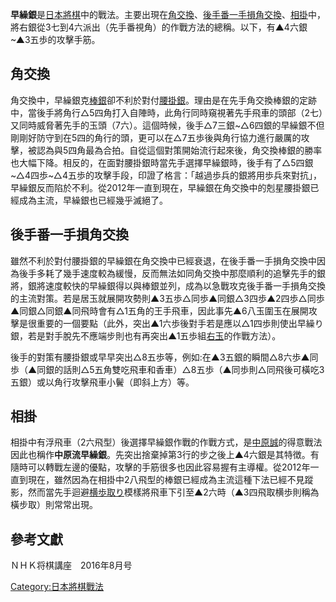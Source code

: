 {{refimprove|time=2016-08-31T09:12:43+00:00}}
{{Shogi diagram|tright
|△ 角|=
|lg|ng|  |  |  |  |  |ng|lg
|  |rg|  |sg|gg|kg|gg|  |  
|pg|  |pg|  |pg|pg|sg|pg|pg
|  |  |  |pg|  |  |pg|  |  
|  |pg|  |  |  |  |  |ps|  
|  |  |ps|  |  |ss|ps|  |  
|ps|ps|ss|ps|ps|ps|  |  |ps
|  |  |gs|  |  |  |  |rs|  
|ls|ns|  |  |ks|gs|  |ns|ls
|▲ 角<br />早繰銀
}}
'''早繰銀'''是[[日本將棋|日本將棋]]中的戰法。主要出現在[[角交換|角交換]]、[[後手番一手損角交換|後手番一手損角交換]]、[[相掛|相掛]]中，將右銀從3七到4六派出（先手番視角）的作戰方法的總稱。以下，有▲4六銀~▲3五歩的攻擊手筋。

==角交換==
角交換中，早繰銀克[[棒銀|棒銀]]卻不利於對付[[腰掛銀|腰掛銀]]。理由是在先手角交換棒銀的定跡中，當後手將角行△5四角打入自陣時，此角行同時窺視著先手飛車的頭部（2七）又同時威脅著先手的玉頭（7六）。這個時候，後手△7三銀~△6四銀的早繰銀不但剛剛好防守到在5四的角行的頭，更可以在△7五歩後與角行協力進行嚴厲的攻擊，被認為與5四角最為合拍。自從這個對策開始流行起來後，角交換棒銀的勝率也大幅下降。相反的，在面對腰掛銀時當先手選擇早繰銀時，後手有了△5四銀~△4四歩~△4五歩的攻擊手段，印證了格言：「越過歩兵的銀將用歩兵來對抗」，早繰銀反而陷於不利。從2012年一直到現在，早繰銀在角交換中的剋星腰掛銀已經成為主流，早繰銀也已經幾乎滅絕了。

==後手番一手損角交換==
雖然不利於對付腰掛銀的早繰銀在角交換中已經衰退，在後手番一手損角交換中因為後手多耗了幾手速度較為緩慢，反而無法如同角交換中那麼順利的追擊先手的銀將，銀將速度較快的早繰銀得以與棒銀並列，成為以急戰攻克後手番一手損角交換的主流對策。若是居玉就展開攻勢則▲3五歩△同歩▲同銀△3四歩▲2四歩△同歩▲同銀△同銀▲同飛時會有△1五角的王手飛車，因此事先▲6八玉圍玉在展開攻擊是很重要的一個要點（此外，突出▲1六歩後對手若是應以△1四歩則使出早繰り銀，若是對手脫先不應端步則也有再突出▲1五歩組[[右玉|右玉]]的作戰方法）。

後手的對策有腰掛銀或早早突出△8五歩等，例如:在▲3五銀的瞬間△8六歩▲同歩（▲同銀的話則△5五角雙吃飛車和香車）△8五歩（▲同歩則△同飛後可橫吃3五銀）或以角行攻擊飛車小鬢（即斜上方）等。

==相掛==
相掛中有浮飛車（2六飛型）後選擇早繰銀作戰的作戰方式，是[[中原誠|中原誠]]的得意戰法因此也稱作'''中原流早繰銀'''。先突出捨棄掉第3行的步之後上▲4六銀是其特徴。有隨時可以轉戰左邊的優點，攻擊的手筋很多也因此容易握有主導權。從2012年一直到現在，雖然因為在相掛中2八飛型的棒銀已經成為主流這種下法已經不見蹤影，然而當先手迴避[[横歩取り|横歩取り]]模樣將飛車下引至▲2六時（▲3四飛取横歩則稱為橫步取）則常常出現。

==參考文獻==
ＮＨＫ将棋講座　2016年8月号

[[Category:日本將棋戰法|Category:日本將棋戰法]]